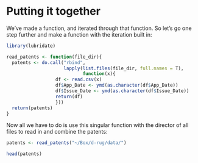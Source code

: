 # Putting it together {-}

We've made a function, and iterated through that function. So let's go one step further and make a function with the iteration built in: 

```r
library(lubridate)
```


```r
read_patents <- function(file_dir){
  patents <- do.call("rbind", 
                     lapply(list.files(file_dir, full.names = T),
                            function(x){
                  df <- read.csv(x)
                  df$App_Date <- ymd(as.character(df$App_Date))
                  df$Issue_Date <- ymd(as.character(df$Issue_Date))
                  return(df)
                  }))
  return(patents)
}
```

Now all we have to do is use this singular function with the director of all files to read in and combine the patents:  

```r
patents <- read_patents("~/Box/d-rug/data/")
```

```r
head(patents)
```



